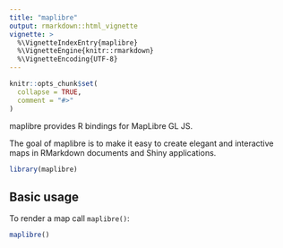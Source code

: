 ```yaml
---
title: "maplibre"
output: rmarkdown::html_vignette
vignette: >
  %\VignetteIndexEntry{maplibre}
  %\VignetteEngine{knitr::rmarkdown}
  %\VignetteEncoding{UTF-8}
---
```


```r
knitr::opts_chunk$set(
  collapse = TRUE,
  comment = "#>"
)
```

maplibre provides R bindings for MapLibre GL JS.

The goal of maplibre is to make it easy to create elegant and interactive maps in RMarkdown documents and Shiny applications.

```r
library(maplibre)
```

## Basic usage

To render a map call `maplibre()`:

```r
maplibre()
```
